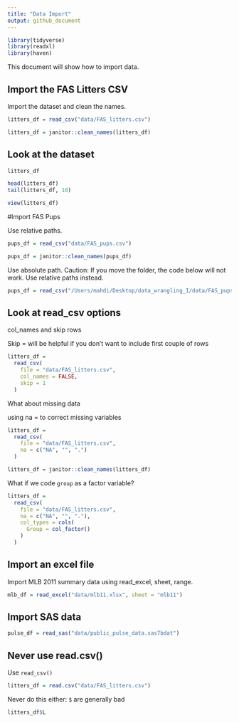 ```yaml
---
title: "Data Import"
output: github_document
---
```


```r
library(tidyverse)
library(readxl)
library(haven)
```



This document will show how to import data.



## Import the FAS Litters CSV

Import the dataset and clean the names.

```r
litters_df = read_csv("data/FAS_litters.csv")

litters_df = janitor::clean_names(litters_df)
```

## Look at the dataset

```r
litters_df

head(litters_df)
tail(litters_df, 10)
```

```r
view(litters_df)
```



#Import FAS Pups

Use relative paths.

```r
pups_df = read_csv("data/FAS_pups.csv")

pups_df = janitor::clean_names(pups_df)
```



Use absolute path. Caution: If you move the folder, the code below will not work. Use relative paths instead.

```r
pups_df = read_csv("/Users/mahdi/Desktop/data_wrangling_I/data/FAS_pups.csv")
```


## Look at read_csv options

col_names and skip rows

Skip = will be helpful if you don't want to include first couple of rows

```r
litters_df = 
  read_csv(
    file = "data/FAS_litters.csv",
    col_names = FALSE,
    skip = 1
  )
```


What about missing data

using na = to correct missing variables

```r
litters_df =
  read_csv(
    file = "data/FAS_litters.csv",
    na = c("NA", "", ".")
  )

litters_df = janitor::clean_names(litters_df)
```


What if we code `group` as a factor variable?

```r
litters_df = 
  read_csv(
    file = "data/FAS_litters.csv",
    na = c("NA", "", "."),
    col_types = cols(
      Group = col_factor()
    )
  )
```


## Import an excel file

Import MLB 2011 summary data using read_excel, sheet, range.

```r
mlb_df = read_excel("data/mlb11.xlsx", sheet = "mlb11")
```


## Import SAS data

```r
pulse_df = read_sas("data/public_pulse_data.sas7bdat")
```



## Never use read.csv()

Use `read_csv()`

```r
litters_df = read.csv("data/FAS_litters.csv")
```

Never do this either:
`$` are generally bad
```r
litters_df$L
```


